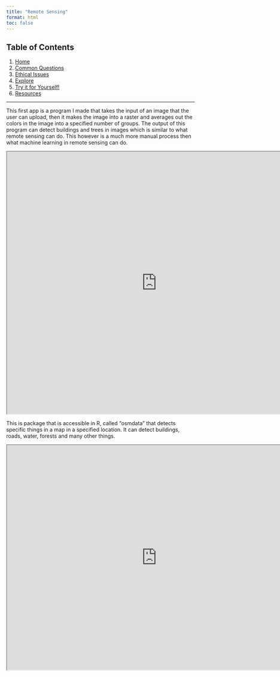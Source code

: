 ```yaml
---
title: "Remote Sensing"
format: html
toc: false
---
```


## Table of Contents

1.  [Home](home.qmd)
2.  [Common Questions](commonqs.qmd)
3.  [Ethical Issues](EthicalIssues.qmd)
4.  [Explore](explore.qmd)
5.  [Try it for Yourself!](remotesensing.qmd)
6.  [Resources](Resources.qmd)

------------------------------------------------------------------------

This first app is a program I made that takes the input of an image that the user can upload, then it makes the image into a raster and averages out the colors in the image into a specified number of groups. The output of this program can detect buildings and trees in images which is similar to what remote sensing can do. This however is a much more manual process then what machine learning in remote sensing can do.

<iframe src="https://gwynyn.shinyapps.io/shinywebsite/" width="800" height="700">

</iframe>

This is package that is accessible in R, called "osmdata" that detects specific things in a map in a specified location. It can detect buildings, roads, water, forests and many other things.

<iframe src="https://gwynyn.shinyapps.io/OSMApp/" width="800" height="600">

</iframe>
